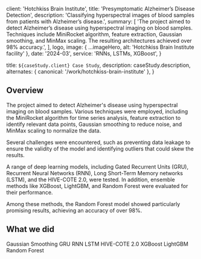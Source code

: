 
  client: 'Hotchkiss Brain Institute',
  title: 'Presymptomatic Alzheimer’s Disease Detection',
  description:
    'Classifying hyperspectral images of blood samples from patients with Alzheimer’s disease.',
  summary: [
    'The project aimed to detect Alzheimer’s disease using hyperspectral imaging on blood samples. Techniques include MiniRocket algorithm, feature extraction, Gaussian smoothing, and MinMax scaling. The resulting architectures achieved over 98% accuracy.',
  ],
  logo,
  image: { ...imageHero, alt: 'Hotchkiss Brain Institute facility' },
  date: '2024-03',
  service: 'RNNs, LSTMs, XGBoost',
}

  title: `${caseStudy.client} Case Study`,
  description: caseStudy.description,
  alternates: { canonical: '/work/hotchkiss-brain-institute' },
}

## Overview

The project aimed to detect Alzheimer's disease using hyperspectral imaging on blood samples. Various techniques were employed, including the MiniRocket algorithm for time series analysis, feature extraction to identify relevant data points, Gaussian smoothing to reduce noise, and MinMax scaling to normalize the data.

Several challenges were encountered, such as preventing data leakage to ensure the validity of the model and identifying outliers that could skew the results.

A range of deep learning models, including Gated Recurrent Units (GRU), Recurrent Neural Networks (RNN), Long Short-Term Memory networks (LSTM), and the HIVE-COTE 2.0, were tested. In addition, ensemble methods like XGBoost, LightGBM, and Random Forest were evaluated for their performance.

Among these methods, the Random Forest model showed particularly promising results, achieving an accuracy of over 98%.

## What we did

<TagList>
  <TagListItem>Gaussian Smoothing</TagListItem>
  <TagListItem>GRU</TagListItem>
  <TagListItem>RNN</TagListItem>
  <TagListItem>LSTM</TagListItem>
  <TagListItem>HIVE-COTE 2.0</TagListItem>
  <TagListItem>XGBoost</TagListItem>
  <TagListItem>LightGBM</TagListItem>
  <TagListItem>Random Forest</TagListItem>
</TagList>

<StatList>
  <StatListItem value="98%" label="Accuracy" />
  <StatListItem value="3 Months" label="Duration" />
</StatList>
